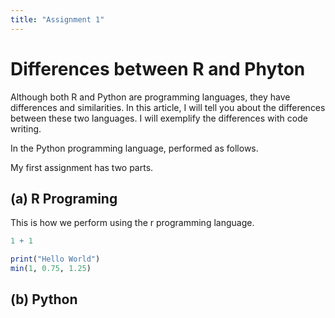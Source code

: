 ```yaml
---
title: "Assignment 1"
---
```


# Differences between R and Phyton
      
Although both R and Python are programming languages, they have differences and similarities. In this article, I will tell you about the differences between these two languages. I will exemplify the differences with code writing.




In the Python programming language, performed as follows.

My first assignment has two parts.

## (a) R Programing

This is how we perform using the r programming language.
```r

1 + 1

print("Hello World")
min(1, 0.75, 1.25) 

```

## (b) Python
